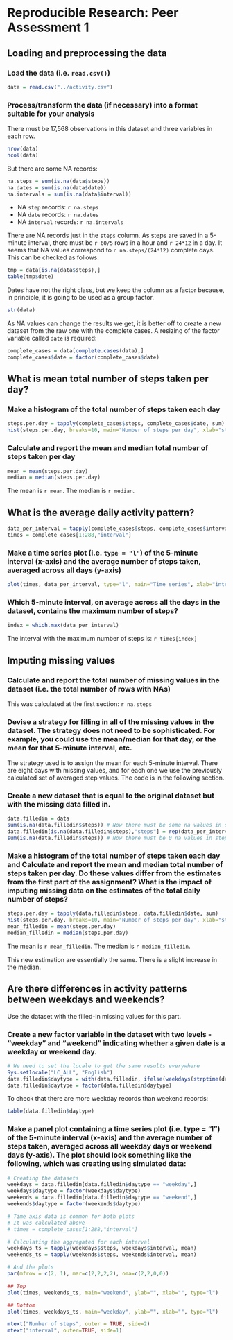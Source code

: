 # Reproducible Research: Peer Assessment 1





## Loading and preprocessing the data

### Load the data (i.e. `read.csv()`)

```r
data = read.csv("../activity.csv")
```


### Process/transform the data (if necessary) into a format suitable for your analysis

There must be 17,568 observations in this dataset and three variables in each row.

```r
nrow(data)
ncol(data)
```

But there are some NA records:

```r
na.steps = sum(is.na(data$steps))
na.dates = sum(is.na(data$date))
na.intervals = sum(is.na(data$interval))
```

* NA `step` records: `r na.steps`
* NA `date` records: `r na.dates`
* NA `interval` records: `r na.intervals`

There are NA records just in the `steps` column. As steps are saved in a 5-minute interval, there must be `r 60/5` rows in a hour and `r 24*12` in a day. It seems that NA values correspond to `r na.steps/(24*12)` complete days. This can be checked as follows:

```r
tmp = data[is.na(data$steps),]
table(tmp$date)
```


Dates have not the right class, but we keep the column as a factor because, in principle, it is going to be used as a group factor.

```r
str(data)
```

As NA values can change the results we get, it is better off to create a new dataset from the raw one with the complete cases. A resizing of the factor variable called `date` is required:

```r
complete_cases = data[complete.cases(data),]
complete_cases$date = factor(complete_cases$date)
```






## What is mean total number of steps taken per day?

### Make a histogram of the total number of steps taken each day

```r
steps.per.day = tapply(complete_cases$steps, complete_cases$date, sum)
hist(steps.per.day, breaks=10, main="Number of steps per day", xlab="steps")
```


### Calculate and report the mean and median total number of steps taken per day

```r
mean = mean(steps.per.day)
median = median(steps.per.day)
```

The mean is `r mean`.
The median is `r median`.





## What is the average daily activity pattern?

```r
data_per_interval = tapply(complete_cases$steps, complete_cases$interval, mean)
times = complete_cases[1:288,"interval"]
```


### Make a time series plot (i.e. `type = "l"`) of the 5-minute interval (x-axis) and the average number of steps taken, averaged across all days (y-axis)

```r
plot(times, data_per_interval, type="l", main="Time series", xlab="interval", ylab="steps average")
```


### Which 5-minute interval, on average across all the days in the dataset, contains the maximum number of steps?

```r
index = which.max(data_per_interval)
```

The interval with the maximum number of steps is: `r times[index]` 





## Imputing missing values

### Calculate and report the total number of missing values in the dataset (i.e. the total number of rows with NAs)

This was calculated at the first section: `r na.steps`


### Devise a strategy for filling in all of the missing values in the dataset. The strategy does not need to be sophisticated. For example, you could use the mean/median for that day, or the mean for that 5-minute interval, etc.

The strategy used is to assign the mean for each 5-minute interval. There are eight days with missing values, and for each one we use the previously calculated set of averaged step values. The code is in the following section.


### Create a new dataset that is equal to the original dataset but with the missing data filled in.

```r
data.filledin = data
sum(is.na(data.filledin$steps)) # Now there must be some na values in steps column
data.filledin[is.na(data.filledin$steps),"steps"] = rep(data_per_interval,8)
sum(is.na(data.filledin$steps)) # Now there must be 0 na values in steps column
```


### Make a histogram of the total number of steps taken each day and Calculate and report the mean and median total number of steps taken per day. Do these values differ from the estimates from the first part of the assignment? What is the impact of imputing missing data on the estimates of the total daily number of steps?

```r
steps.per.day = tapply(data.filledin$steps, data.filledin$date, sum)
hist(steps.per.day, breaks=10, main="Number of steps per day", xlab="steps")
mean_filledin = mean(steps.per.day)
median_filledin = median(steps.per.day)
```

The mean is `r mean_filledin`.
The median is `r median_filledin`.

This new estimation are essentially the same. There is a slight increase in the median.




## Are there differences in activity patterns between weekdays and weekends?

Use the dataset with the filled-in missing values for this part.

### Create a new factor variable in the dataset with two levels - "weekday" and "weekend" indicating whether a given date is a weekday or weekend day.

```r
# We need to set the locale to get the same results everywhere
Sys.setlocale("LC_ALL", "English")
data.filledin$daytype = with(data.filledin, ifelse(weekdays(strptime(date, "%Y-%m-%d")) %in% c("Sunday","Saturday"), "weekend", "weekday"))
data.filledin$daytype = factor(data.filledin$daytype)
```

To check that there are more weekday records than weekend records:

```r
table(data.filledin$daytype)
```


### Make a panel plot containing a time series plot (i.e. type = "l") of the 5-minute interval (x-axis) and the average number of steps taken, averaged across all weekday days or weekend days (y-axis). The plot should look something like the following, which was creating using simulated data:

```r
# Creating the datasets
weekdays = data.filledin[data.filledin$daytype == "weekday",]
weekdays$daytype = factor(weekdays$daytype)
weekends = data.filledin[data.filledin$daytype == "weekend",]
weekends$daytype = factor(weekends$daytype)

# Time axis data is common for both plots
# It was calculated above
# times = complete_cases[1:288,"interval"]

# Calculating the aggregated for each interval
weekdays_ts = tapply(weekdays$steps, weekdays$interval, mean)
weekends_ts = tapply(weekends$steps, weekends$interval, mean)

# And the plots
par(mfrow = c(2, 1), mar=c(2,2,2,2), oma=c(2,2,0,0))

## Top
plot(times, weekends_ts, main="weekend", ylab="", xlab="", type="l")

## Bottom
plot(times, weekdays_ts, main="weekday", ylab="", xlab="", type="l")

mtext("Number of steps", outer = TRUE, side=2)
mtext("interval", outer=TRUE, side=1)
```


